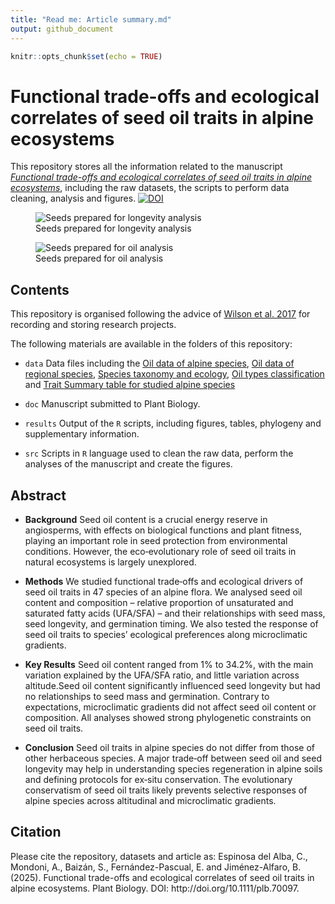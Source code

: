 ```yaml
---
title: "Read me: Article summary.md"
output: github_document
---
```


```r
knitr::opts_chunk$set(echo = TRUE)
```

# Functional trade-offs and ecological correlates of seed oil traits in alpine ecosystems

This repository stores all the information related to the manuscript [*Functional trade-offs and ecological correlates of seed oil traits in alpine ecosystems*](http://doi.org/10.1111/plb.70097), including the raw datasets, the scripts to perform data cleaning, analysis and figures. 
[![DOI](https://zenodo.org/badge/449614381.svg)](https://doi.org/10.5281/zenodo.16900175)

![Seeds prepared for longevity analysis](seeds_longevity.jpg)

![Seeds prepared for oil analysis](seeds_oil.jpg)

## Contents

This repository is organised following the advice of [Wilson et al. 2017](https://doi.org/10.1371/journal.pcbi.1005510) for recording and storing research projects.


The following materials are available in the folders of this repository:

* `data` Data files including the 
[Oil data of alpine species](https://github.com/clara-espinosa/Oilcontent_Longevity/blob/main/data/oil_alpinedata.csv),
[Oil data of regional species](https://github.com/clara-espinosa/Oilcontent_Longevity/blob/main/data/oil_regionaldata.csv), 
[Species taxonomy and ecology](https://github.com/clara-espinosa/Oilcontent_Longevity/blob/main/data/species_header.csv),
[Oil types classification](https://github.com/clara-espinosa/Oilcontent_Longevity/blob/main/data/FA_types.csv) and 
[Trait Summary table for studied alpine species](https://github.com/clara-espinosa/Oilcontent_Longevity/blob/main/data/species_traits.csv) 

* `doc` Manuscript submitted to Plant Biology.
* `results` Output of the `R` scripts, including figures, tables, phylogeny and supplementary information.
* `src` Scripts in `R` language used to clean the raw data, perform the analyses of the manuscript and create the figures.

## Abstract

* **Background** Seed oil content is a crucial energy reserve in angiosperms, with effects on biological functions and plant fitness, playing an important role in seed protection from environmental conditions. However, the eco‐evolutionary role of seed oil traits in natural ecosystems is largely unexplored.  

* **Methods** We studied functional trade‐offs and ecological drivers of seed oil traits in 47 species of an alpine flora. We analysed seed oil content and composition – relative proportion of unsaturated and saturated fatty acids (UFA/SFA) – and their relationships with seed mass, seed longevity, and germination timing. We also tested the response of seed oil traits to species' ecological preferences along microclimatic gradients.

* **Key Results**  Seed oil content ranged from 1% to 34.2%, with the main variation explained by the UFA/SFA ratio, and little variation across altitude.Seed oil content significantly influenced seed longevity but had no relationships to seed mass and germination. Contrary to expectations, microclimatic gradients did not affect seed oil content or composition. All analyses showed strong phylogenetic constraints on seed oil traits.

* **Conclusion** Seed oil traits in alpine species do not differ from those of other herbaceous species. A major trade‐off between seed oil and seed longevity may help in understanding species regeneration in alpine soils and defining protocols for ex‐situ conservation. The evolutionary conservatism of seed oil traits likely prevents selective responses of alpine species across altitudinal and microclimatic gradients.

## Citation

Please cite the repository, datasets and article as: Espinosa del Alba, C., Mondoni, A., Baizán, S., Fernández-Pascual, E. and Jiménez-Alfaro, B.(2025). Functional trade-offs and ecological correlates of seed oil traits in alpine ecosystems. Plant Biology. DOI: http://doi.org/10.1111/plb.70097.
